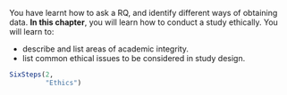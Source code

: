::: {.objectivesBox .objectives data-latex="{iconmonstr-target-4-240.png}"}
You have learnt how to ask a RQ, and identify different ways of obtaining data.
**In this chapter**, you will learn how to conduct a study ethically.
You will learn to:

* describe and list areas of academic integrity.
* list common ethical issues to be considered in study design.
:::


```r
SixSteps(2, 
         "Ethics")
```